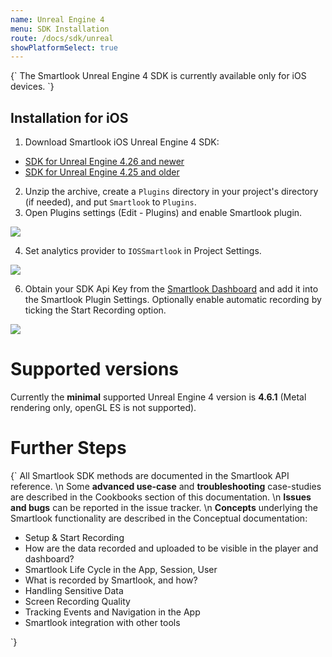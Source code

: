 ```yaml
---
name: Unreal Engine 4
menu: SDK Installation
route: /docs/sdk/unreal
showPlatformSelect: true
---
```



<Title>Unreal Engine 4 SDK Installation</Title>

<TextBlock kind="note">
{`
The Smartlook Unreal Engine 4 SDK is currently available only for iOS devices.
`}
</TextBlock>

## Installation for iOS

1. Download Smartlook iOS Unreal Engine 4 SDK:
* [SDK for Unreal Engine 4.26 and newer](https://sdk.smartlook.com/ios/smartlook-unreal-ios-sdk-1.2.426.zip)
* [SDK for Unreal Engine 4.25 and older](https://sdk.smartlook.com/ios/smartlook-unreal-ios-sdk-1.1.zip)
2. Unzip the archive, create a `Plugins` directory in your project's directory (if needed), and put `Smartlook` to `Plugins`.
3. Open Plugins settings (Edit - Plugins) and enable Smartlook plugin.
<img visibleOn="unreal" src={unreal_enable} />

4. Set analytics provider to `IOSSmartlook` in Project Settings.
<img visibleOn="unreal" src={unreal_providers} />

6. Obtain your SDK Api Key from the [Smartlook Dashboard](https://app.smartlook.com) and add it into the Smartlook Plugin Settings. Optionally enable automatic recording by ticking the Start Recording option.
<img visibleOn="unreal" src={unreal_settings} />

# Supported versions

Currently the **minimal** supported Unreal Engine 4 version is **4.6.1** (Metal rendering only, openGL ES is not supported).

# Further Steps

<TextBlock>{`
All Smartlook SDK methods are documented in the <Link to="/docs/sdk/api-reference" platform="unreal">Smartlook API reference</Link>.
\n
Some **advanced use-case** and **troubleshooting** case-studies are described in the Cookbooks section of this documentation.
\n
**Issues and bugs** can be reported in the <Link to="https://github.com/smartlook/smartlook-mobile-issue-tracker">issue tracker</Link>.
\n
**Concepts** underlying the Smartlook functionality are described in the Conceptual documentation:
* <Link to="/docs/sdk/conceptual/setup-and-start-recording" platform="android">Setup & Start Recording</Link>
* <Link to="/docs/sdk/conceptual/when-the-recordings-appear-in-dashboard" platform="android">How are the data recorded and uploaded to be visible in the player and dashboard?</Link>
* <Link to="/docs/sdk/conceptual/life-cycle-session-user" platform="android">Smartlook Life Cycle in the App, Session, User</Link>
* <Link to="/docs/sdk/conceptual/what-and-how-is-recorded" platform="android">What is recorded by Smartlook, and how?</Link>
* <Link to="/docs/sdk/conceptual/handling-sensitive-data" platform="android">Handling Sensitive Data</Link>
* <Link to="/docs/sdk/conceptual/screen-recording-quality" platform="android">Screen Recording Quality</Link>
* Tracking <Link to="/docs/sdk/conceptual/event-tracking" platform="android">Events</Link> and <Link to="/docs/sdk/conceptual/recording-navigation" platform="android">Navigation</Link> in the App
* <Link to="/docs/sdk/conceptual/integrating-with-other-tools" platform="android">Smartlook integration with other tools</Link>
`}</TextBlock>


